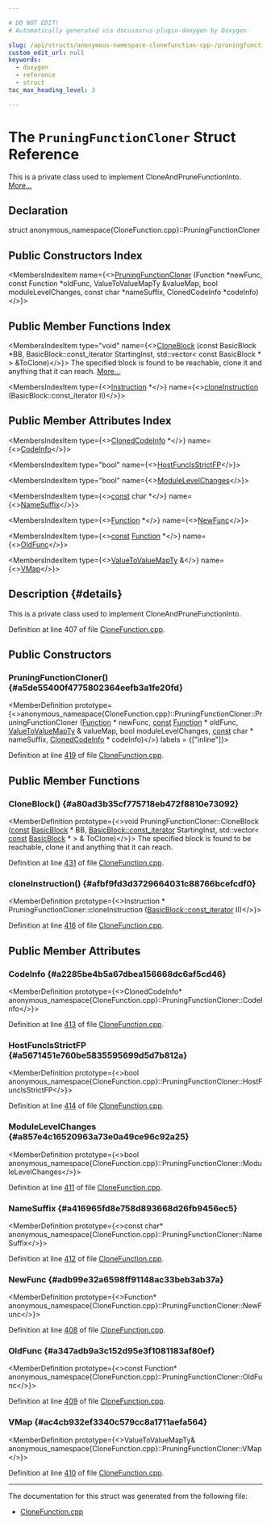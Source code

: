 ```yaml
---

# DO NOT EDIT!
# Automatically generated via docusaurus-plugin-doxygen by Doxygen.

slug: /api/structs/anonymous-namespace-clonefunction-cpp-/pruningfunctioncloner
custom_edit_url: null
keywords:
  - doxygen
  - reference
  - struct
toc_max_heading_level: 3

---
```





# The `PruningFunctionCloner` Struct Reference

<DoxygenPage pluginConfig={pluginConfig}>

This is a private class used to implement CloneAndPruneFunctionInto. <a href="#details">More...</a>

## Declaration

<CodeBlock>struct anonymous_namespace{CloneFunction.cpp}::PruningFunctionCloner</CodeBlock>

## Public Constructors Index

<MembersIndex>

<MembersIndexItem
  name={<><a href="#a5de55400f4775802364eefb3a1fe20fd">PruningFunctionCloner</a> (Function &#42;newFunc, const Function &#42;oldFunc, ValueToValueMapTy &amp;valueMap, bool moduleLevelChanges, const char &#42;nameSuffix, ClonedCodeInfo &#42;codeInfo)</>}>
</MembersIndexItem>

</MembersIndex>

## Public Member Functions Index

<MembersIndex>

<MembersIndexItem
  type="void"
  name={<><a href="#a80ad3b35cf775718eb472f8810e73092">CloneBlock</a> (const BasicBlock &#42;BB, BasicBlock::const&#95;iterator StartingInst, std::vector&lt; const BasicBlock &#42; &gt; &amp;ToClone)</>}>
The specified block is found to be reachable, clone it and anything that it can reach. <a href="#a80ad3b35cf775718eb472f8810e73092">More...</a>
</MembersIndexItem>

<MembersIndexItem
  type={<><a href="/docs/api/classes/llvm/instruction">Instruction</a> &#42;</>}
  name={<><a href="#afbf9fd3d3729664031c88766bcefcdf0">cloneInstruction</a> (BasicBlock::const&#95;iterator II)</>}>
</MembersIndexItem>

</MembersIndex>

## Public Member Attributes Index

<MembersIndex>

<MembersIndexItem
  type={<><a href="/docs/api/structs/llvm/clonedcodeinfo">ClonedCodeInfo</a> &#42;</>}
  name={<><a href="#a2285be4b5a67dbea156668dc6af5cd46">CodeInfo</a></>}>
</MembersIndexItem>

<MembersIndexItem
  type="bool"
  name={<><a href="#a5671451e760be5835595699d5d7b812a">HostFuncIsStrictFP</a></>}>
</MembersIndexItem>

<MembersIndexItem
  type="bool"
  name={<><a href="#a857e4c16520963a73e0a49ce96c92a25">ModuleLevelChanges</a></>}>
</MembersIndexItem>

<MembersIndexItem
  type={<><a href="/docs/api/files/lib/lib/target/lib/target/aarch64/aarch64promoteconstant-cpp/#a90f8350fecae261c25be85d38b451bff">const</a> char &#42;</>}
  name={<><a href="#a416965fd8e758d893668d26fb9456ec5">NameSuffix</a></>}>
</MembersIndexItem>

<MembersIndexItem
  type={<><a href="/docs/api/classes/llvm/function">Function</a> &#42;</>}
  name={<><a href="#adb99e32a6598ff91148ac33beb3ab37a">NewFunc</a></>}>
</MembersIndexItem>

<MembersIndexItem
  type={<><a href="/docs/api/files/lib/lib/target/lib/target/aarch64/aarch64promoteconstant-cpp/#a90f8350fecae261c25be85d38b451bff">const</a> <a href="/docs/api/classes/llvm/function">Function</a> &#42;</>}
  name={<><a href="#a347adb9a3c152d95e3f1081183af80ef">OldFunc</a></>}>
</MembersIndexItem>

<MembersIndexItem
  type={<><a href="/docs/api/namespaces/llvm/#abf0f52ae29f87b5e0f2b95ff961cdae1">ValueToValueMapTy</a> &amp;</>}
  name={<><a href="#ac4cb932ef3340c579cc8a1711aefa564">VMap</a></>}>
</MembersIndexItem>

</MembersIndex>

## Description {#details}

This is a private class used to implement CloneAndPruneFunctionInto.

Definition at line 407 of file <a href="/docs/api/files/lib/lib/transforms/lib/transforms/utils/clonefunction-cpp">CloneFunction.cpp</a>.

<SectionDefinition>

## Public Constructors

### PruningFunctionCloner() {#a5de55400f4775802364eefb3a1fe20fd}

<MemberDefinition
  prototype={<>anonymous&#95;namespace&#123;CloneFunction.cpp&#125;::PruningFunctionCloner::PruningFunctionCloner (<a href="/docs/api/classes/llvm/function">Function</a> &#42; newFunc, <a href="/docs/api/files/lib/lib/target/lib/target/aarch64/aarch64promoteconstant-cpp/#a90f8350fecae261c25be85d38b451bff">const</a> <a href="/docs/api/classes/llvm/function">Function</a> &#42; oldFunc, <a href="/docs/api/namespaces/llvm/#abf0f52ae29f87b5e0f2b95ff961cdae1">ValueToValueMapTy</a> &amp; valueMap, bool moduleLevelChanges, <a href="/docs/api/files/lib/lib/target/lib/target/aarch64/aarch64promoteconstant-cpp/#a90f8350fecae261c25be85d38b451bff">const</a> char &#42; nameSuffix, <a href="/docs/api/structs/llvm/clonedcodeinfo">ClonedCodeInfo</a> &#42; codeInfo)</>}
  labels = {["inline"]}>

Definition at line <a href="/docs/api/files/lib/lib/transforms/lib/transforms/utils/clonefunction-cpp/#l00419">419</a> of file <a href="/docs/api/files/lib/lib/transforms/lib/transforms/utils/clonefunction-cpp">CloneFunction.cpp</a>.
</MemberDefinition>

</SectionDefinition>

<SectionDefinition>

## Public Member Functions

### CloneBlock() {#a80ad3b35cf775718eb472f8810e73092}

<MemberDefinition
  prototype={<>void PruningFunctionCloner::CloneBlock (<a href="/docs/api/files/lib/lib/target/lib/target/aarch64/aarch64promoteconstant-cpp/#a90f8350fecae261c25be85d38b451bff">const</a> <a href="/docs/api/classes/llvm/basicblock">BasicBlock</a> &#42; BB, <a href="/docs/api/classes/llvm/basicblock/#a42a7d51fdde6913db72d098356c2c019">BasicBlock::const&#95;iterator</a> StartingInst, std::vector&lt; <a href="/docs/api/files/lib/lib/target/lib/target/aarch64/aarch64promoteconstant-cpp/#a90f8350fecae261c25be85d38b451bff">const</a> <a href="/docs/api/classes/llvm/basicblock">BasicBlock</a> &#42; &gt; &amp; ToClone)</>}>
The specified block is found to be reachable, clone it and anything that it can reach.

Definition at line <a href="/docs/api/files/lib/lib/transforms/lib/transforms/utils/clonefunction-cpp/#l00431">431</a> of file <a href="/docs/api/files/lib/lib/transforms/lib/transforms/utils/clonefunction-cpp">CloneFunction.cpp</a>.
</MemberDefinition>

### cloneInstruction() {#afbf9fd3d3729664031c88766bcefcdf0}

<MemberDefinition
  prototype={<>Instruction &#42; PruningFunctionCloner::cloneInstruction (<a href="/docs/api/classes/llvm/basicblock/#a42a7d51fdde6913db72d098356c2c019">BasicBlock::const&#95;iterator</a> II)</>}>

Definition at line <a href="/docs/api/files/lib/lib/transforms/lib/transforms/utils/clonefunction-cpp/#l00416">416</a> of file <a href="/docs/api/files/lib/lib/transforms/lib/transforms/utils/clonefunction-cpp">CloneFunction.cpp</a>.
</MemberDefinition>

</SectionDefinition>

<SectionDefinition>

## Public Member Attributes

### CodeInfo {#a2285be4b5a67dbea156668dc6af5cd46}

<MemberDefinition
  prototype={<>ClonedCodeInfo&#42; anonymous&#95;namespace&#123;CloneFunction.cpp&#125;::PruningFunctionCloner::CodeInfo</>}>

Definition at line <a href="/docs/api/files/lib/lib/transforms/lib/transforms/utils/clonefunction-cpp/#l00413">413</a> of file <a href="/docs/api/files/lib/lib/transforms/lib/transforms/utils/clonefunction-cpp">CloneFunction.cpp</a>.
</MemberDefinition>

### HostFuncIsStrictFP {#a5671451e760be5835595699d5d7b812a}

<MemberDefinition
  prototype={<>bool anonymous&#95;namespace&#123;CloneFunction.cpp&#125;::PruningFunctionCloner::HostFuncIsStrictFP</>}>

Definition at line <a href="/docs/api/files/lib/lib/transforms/lib/transforms/utils/clonefunction-cpp/#l00414">414</a> of file <a href="/docs/api/files/lib/lib/transforms/lib/transforms/utils/clonefunction-cpp">CloneFunction.cpp</a>.
</MemberDefinition>

### ModuleLevelChanges {#a857e4c16520963a73e0a49ce96c92a25}

<MemberDefinition
  prototype={<>bool anonymous&#95;namespace&#123;CloneFunction.cpp&#125;::PruningFunctionCloner::ModuleLevelChanges</>}>

Definition at line <a href="/docs/api/files/lib/lib/transforms/lib/transforms/utils/clonefunction-cpp/#l00411">411</a> of file <a href="/docs/api/files/lib/lib/transforms/lib/transforms/utils/clonefunction-cpp">CloneFunction.cpp</a>.
</MemberDefinition>

### NameSuffix {#a416965fd8e758d893668d26fb9456ec5}

<MemberDefinition
  prototype={<>const char&#42; anonymous&#95;namespace&#123;CloneFunction.cpp&#125;::PruningFunctionCloner::NameSuffix</>}>

Definition at line <a href="/docs/api/files/lib/lib/transforms/lib/transforms/utils/clonefunction-cpp/#l00412">412</a> of file <a href="/docs/api/files/lib/lib/transforms/lib/transforms/utils/clonefunction-cpp">CloneFunction.cpp</a>.
</MemberDefinition>

### NewFunc {#adb99e32a6598ff91148ac33beb3ab37a}

<MemberDefinition
  prototype={<>Function&#42; anonymous&#95;namespace&#123;CloneFunction.cpp&#125;::PruningFunctionCloner::NewFunc</>}>

Definition at line <a href="/docs/api/files/lib/lib/transforms/lib/transforms/utils/clonefunction-cpp/#l00408">408</a> of file <a href="/docs/api/files/lib/lib/transforms/lib/transforms/utils/clonefunction-cpp">CloneFunction.cpp</a>.
</MemberDefinition>

### OldFunc {#a347adb9a3c152d95e3f1081183af80ef}

<MemberDefinition
  prototype={<>const Function&#42; anonymous&#95;namespace&#123;CloneFunction.cpp&#125;::PruningFunctionCloner::OldFunc</>}>

Definition at line <a href="/docs/api/files/lib/lib/transforms/lib/transforms/utils/clonefunction-cpp/#l00409">409</a> of file <a href="/docs/api/files/lib/lib/transforms/lib/transforms/utils/clonefunction-cpp">CloneFunction.cpp</a>.
</MemberDefinition>

### VMap {#ac4cb932ef3340c579cc8a1711aefa564}

<MemberDefinition
  prototype={<>ValueToValueMapTy&amp; anonymous&#95;namespace&#123;CloneFunction.cpp&#125;::PruningFunctionCloner::VMap</>}>

Definition at line <a href="/docs/api/files/lib/lib/transforms/lib/transforms/utils/clonefunction-cpp/#l00410">410</a> of file <a href="/docs/api/files/lib/lib/transforms/lib/transforms/utils/clonefunction-cpp">CloneFunction.cpp</a>.
</MemberDefinition>

</SectionDefinition>

<hr/>

The documentation for this struct was generated from the following file:

<ul>
<li><a href="/docs/api/files/lib/lib/transforms/lib/transforms/utils/clonefunction-cpp">CloneFunction.cpp</a></li>
</ul>

</DoxygenPage>
